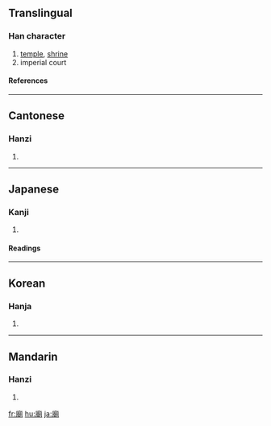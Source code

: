 {{see|庙}}

==Translingual==
===Han character===
{{Han char|rn=53|rad=广|as=12|sn=15|four=0022<sub>7</sub>|canj=戈十十月 (IJJB)}}
# [[temple]], [[shrine]]
# imperial court
====References====
{{Han ref|kx=0350.280|dkj=09489|dj=0662.020|hdz=20901.020|uh=5EDF|ud=24287|bh=BC71|bd=48241}}
----
==Cantonese==
===Hanzi===
{{yue-hanzi|jyut=|y=miu6}}
# {{defn|Cantonese}}
----
==Japanese==
===Kanji===
{{ja-kanji|grade=|rs=广12}}
# {{defn|Japanese}} 
====Readings====
{{ja-readings|on=[[びょう]] (byō)|kun=[[たまや]] (tamaya), [[みたまや]] (mitamaya), [[やしろ]] (yashiro)}}
----
==Korean==
===Hanja===
{{ko-hanja|hangeul=묘|rv=myo|mr=myo}}
# {{defn|Korean}}
----
==Mandarin==
===Hanzi===
{{cmn-hanzi|sim=庙|pin=[[miào]] ([[miao4]])|wg=miao<sup>4</sup>}}
# {{defn|Mandarin}}

[[fr:廟]]
[[hu:廟]]
[[ja:廟]]